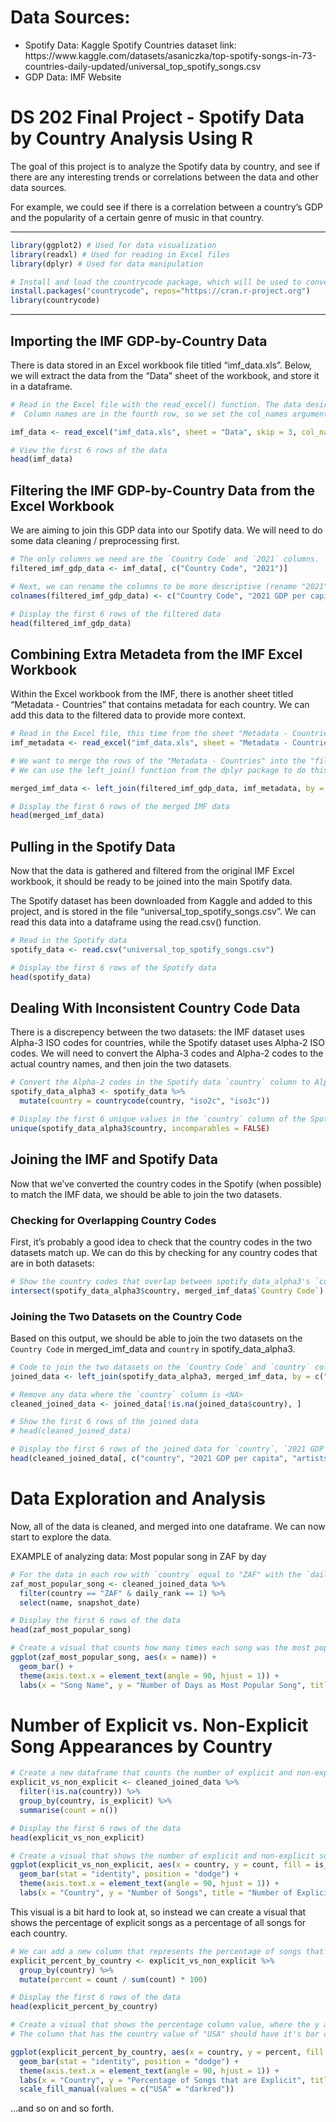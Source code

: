 # Data Sources:
- Spotify Data: Kaggle Spotify Countries dataset link: https://www.kaggle.com/datasets/asaniczka/top-spotify-songs-in-73-countries-daily-updated/universal_top_spotify_songs.csv
- GDP Data: IMF Website

# DS 202 Final Project - Spotify Data by Country Analysis Using R
The goal of this project is to analyze the Spotify data by country, and see if there are any interesting trends or correlations between the data and other data sources. 

For example, we could see if there is a correlation between a country's GDP and the popularity of a certain genre of music in that country.

---

```r
library(ggplot2) # Used for data visualization
library(readxl) # Used for reading in Excel files
library(dplyr) # Used for data manipulation

# Install and load the countrycode package, which will be used to convert between country codes (why this is needed is explained later in the project)
install.packages("countrycode", repos="https://cran.r-project.org")
library(countrycode)
```

---

## Importing the IMF GDP-by-Country Data
There is data stored in an Excel workbook file titled "imf_data.xls". Below, we will extract the data from the "Data" sheet of the workbook, and store it in a dataframe.

```r

# Read in the Excel file with the read_excel() function. The data desired is in the "Data" sheet. The first three rows are info for the user, so we skip them.
#  Column names are in the fourth row, so we set the col_names argument to TRUE.

imf_data <- read_excel("imf_data.xls", sheet = "Data", skip = 3, col_names = TRUE)

# View the first 6 rows of the data
head(imf_data)

```

## Filtering the IMF GDP-by-Country Data from the Excel Workbook
We are aiming to join this GDP data into our Spotify data. We will need to do some data cleaning / preprocessing first.

```r
# The only columns we need are the `Country Code` and `2021` columns.
filtered_imf_gdp_data <- imf_data[, c("Country Code", "2021")]

# Next, we can rename the columns to be more descriptive (rename "2021" to "2021 GDP per capita")
colnames(filtered_imf_gdp_data) <- c("Country Code", "2021 GDP per capita")

# Display the first 6 rows of the filtered data
head(filtered_imf_gdp_data)
```

## Combining Extra Metadeta from the IMF Excel Workbook
Within the Excel workbook from the IMF, there is another sheet titled "Metadata - Countries" that contains metadata for each country. We can add this data to the filtered data to provide more context.

```r
# Read in the Excel file, this time from the sheet "Metadata - Countries"
imf_metadata <- read_excel("imf_data.xls", sheet = "Metadata - Countries")

# We want to merge the rows of the "Metadata - Countries" into the "filtered_imf_data" dataframe based on the "Country Code" column.
# We can use the left_join() function from the dplyr package to do this.

merged_imf_data <- left_join(filtered_imf_gdp_data, imf_metadata, by = "Country Code")

# Display the first 6 rows of the merged IMF data
head(merged_imf_data)
```


## Pulling in the Spotify Data
Now that the data is gathered and filtered from the original IMF Excel workbook, it should be ready to be joined into the main Spotify data.

The Spotify dataset has been downloaded from Kaggle and added to this project, and is stored in the file "universal_top_spotify_songs.csv". We can read this data into a dataframe using the read.csv() function.

```r
# Read in the Spotify data
spotify_data <- read.csv("universal_top_spotify_songs.csv")

# Display the first 6 rows of the Spotify data
head(spotify_data)
```


## Dealing With Inconsistent Country Code Data
There is a discrepency between the two datasets: the IMF dataset uses Alpha-3 ISO codes for countries, while the Spotify dataset uses Alpha-2 ISO codes. We will need to convert the Alpha-3 codes and Alpha-2 codes to the actual country names, and then join the two datasets.

```r

# Convert the Alpha-2 codes in the Spotify data `country` column to Alpha-3 codes to match the IMF data in a new dataframe copy of the Spotify data
spotify_data_alpha3 <- spotify_data %>%
  mutate(country = countrycode(country, "iso2c", "iso3c"))

# Display the first 6 unique values in the `country` column of the Spotify data that aren't <NA>
unique(spotify_data_alpha3$country, incomparables = FALSE)
```


## Joining the IMF and Spotify Data
Now that we've converted the country codes in the Spotify (when possible) to match the IMF data, we should be able to join the two datasets.


### Checking for Overlapping Country Codes
First, it's probably a good idea to check that the country codes in the two datasets match up. We can do this by checking for any country codes that are in both datasets:
```r

# Show the country codes that overlap between spotify_data_alpha3's `country` column and merged_imf_data's `Country Code` column
intersect(spotify_data_alpha3$country, merged_imf_data$`Country Code`)

```

### Joining the Two Datasets on the Country Code
Based on this output, we should be able to join the two datasets on the `Country Code` in  merged_imf_data and `country` in spotify_data_alpha3.

```r
# Code to join the two datasets on the `Country Code` and `country` columns, and store the result in a new dataframe called `joined_data`.
joined_data <- left_join(spotify_data_alpha3, merged_imf_data, by = c("country" = "Country Code"))

# Remove any data where the `country` column is <NA>
cleaned_joined_data <- joined_data[!is.na(joined_data$country), ]

# Show the first 6 rows of the joined data
# head(cleaned_joined_data)

# Display the first 6 rows of the joined data for `country`, `2021 GDP per capita` and `artists` columns to show that the join merged the data correctly
head(cleaned_joined_data[, c("country", "2021 GDP per capita", "artists")])
```




<!-- End of Data Cleaning and Preprocessing -->
---------------------------------------------------------------------------------------------------------------------------------------------------------------------------------------
<!-- Beginning of Data Exploration and Analysis -->

# Data Exploration and Analysis
Now, all of the data is cleaned, and merged into one dataframe. We can now start to explore the data.

EXAMPLE of analyzing data: Most popular song in ZAF by day
  
```r
# For the data in each row with `country` equal to "ZAF" with the `daily rank` column equal to 1, show the `name` and `snapshot_date` column
zaf_most_popular_song <- cleaned_joined_data %>%
  filter(country == "ZAF" & daily_rank == 1) %>%
  select(name, snapshot_date)

# Display the first 6 rows of the data
head(zaf_most_popular_song)

# Create a visual that counts how many times each song was the most popular song in ZAF
ggplot(zaf_most_popular_song, aes(x = name)) +
  geom_bar() +
  theme(axis.text.x = element_text(angle = 90, hjust = 1)) +
  labs(x = "Song Name", y = "Number of Days as Most Popular Song", title = "Most Popular Song in ZAF by Day")
```

# Number of Explicit vs. Non-Explicit Song Appearances by Country

```r
# Create a new dataframe that counts the number of explicit and non-explicit songs for each country (true or false in is_explicit column). Exlcude entries with country value of <NA>.
explicit_vs_non_explicit <- cleaned_joined_data %>%
  filter(!is.na(country)) %>%
  group_by(country, is_explicit) %>%
  summarise(count = n())

# Display the first 6 rows of the data
head(explicit_vs_non_explicit)

# Create a visual that shows the number of explicit and non-explicit songs for each country
ggplot(explicit_vs_non_explicit, aes(x = country, y = count, fill = is_explicit)) +
  geom_bar(stat = "identity", position = "dodge") +
  theme(axis.text.x = element_text(angle = 90, hjust = 1)) +
  labs(x = "Country", y = "Number of Songs", title = "Number of Explicit vs. Non-Explicit Songs by Country")

```

This visual is a bit hard to look at, so instead we can create a visual that shows the percentage of explicit songs as a percentage of all songs for each country.

```r
# We can add a new column that represents the percentage of songs that are explicit for each country
explicit_percent_by_country <- explicit_vs_non_explicit %>%
  group_by(country) %>%
  mutate(percent = count / sum(count) * 100)

# Display the first 6 rows of the data
head(explicit_percent_by_country)

# Create a visual that shows the percentage column value, where the y axis is the percentage of songs that are explicit for each country and the x axis is the country.
# The column that has the country value of "USA" should have it's bar colored red.

ggplot(explicit_percent_by_country, aes(x = country, y = percent, fill = country)) +
  geom_bar(stat = "identity", position = "dodge") +
  theme(axis.text.x = element_text(angle = 90, hjust = 1)) +
  labs(x = "Country", y = "Percentage of Songs that are Explicit", title = "Percentage of Explicit Songs by Country") +
  scale_fill_manual(values = c("USA" = "darkred"))
```

...and so on and so forth.

